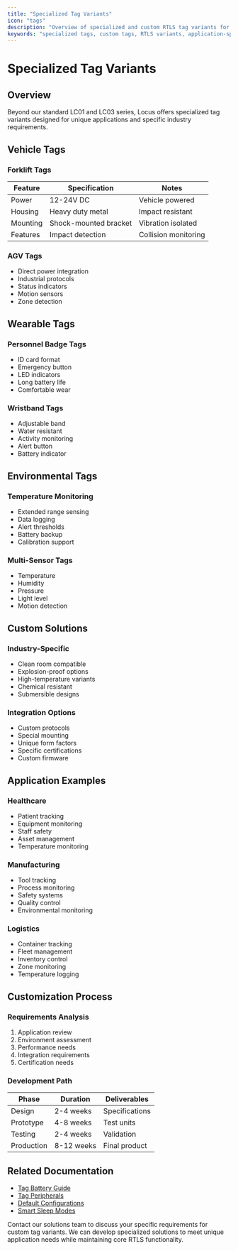 ```yaml
---
title: "Specialized Tag Variants"
icon: "tags"
description: "Overview of specialized and custom RTLS tag variants for unique applications"
keywords: "specialized tags, custom tags, RTLS variants, application-specific tags, industrial tags"
---
```


# Specialized Tag Variants

## Overview

Beyond our standard LC01 and LC03 series, Locus offers specialized tag variants designed for unique applications and specific industry requirements.

## Vehicle Tags

### Forklift Tags
| Feature | Specification | Notes |
|---------|--------------|--------|
| Power | 12-24V DC | Vehicle powered |
| Housing | Heavy duty metal | Impact resistant |
| Mounting | Shock-mounted bracket | Vibration isolated |
| Features | Impact detection | Collision monitoring |

### AGV Tags
- Direct power integration
- Industrial protocols
- Status indicators
- Motion sensors
- Zone detection

## Wearable Tags

### Personnel Badge Tags
- ID card format
- Emergency button
- LED indicators
- Long battery life
- Comfortable wear

### Wristband Tags
- Adjustable band
- Water resistant
- Activity monitoring
- Alert button
- Battery indicator

## Environmental Tags

### Temperature Monitoring
- Extended range sensing
- Data logging
- Alert thresholds
- Battery backup
- Calibration support

### Multi-Sensor Tags
- Temperature
- Humidity
- Pressure
- Light level
- Motion detection

## Custom Solutions

### Industry-Specific
- Clean room compatible
- Explosion-proof options
- High-temperature variants
- Chemical resistant
- Submersible designs

### Integration Options
- Custom protocols
- Special mounting
- Unique form factors
- Specific certifications
- Custom firmware

## Application Examples

### Healthcare
- Patient tracking
- Equipment monitoring
- Staff safety
- Asset management
- Temperature monitoring

### Manufacturing
- Tool tracking
- Process monitoring
- Safety systems
- Quality control
- Environmental monitoring

### Logistics
- Container tracking
- Fleet management
- Inventory control
- Zone monitoring
- Temperature logging

## Customization Process

### Requirements Analysis
1. Application review
2. Environment assessment
3. Performance needs
4. Integration requirements
5. Certification needs

### Development Path
| Phase | Duration | Deliverables |
|-------|----------|--------------|
| Design | 2-4 weeks | Specifications |
| Prototype | 4-8 weeks | Test units |
| Testing | 2-4 weeks | Validation |
| Production | 8-12 weeks | Final product |

## Related Documentation

- [Tag Battery Guide](../tagbattery)
- [Tag Peripherals](../tagperipherals)
- [Default Configurations](../defaultconfigurations)
- [Smart Sleep Modes](../smartsleepmodes)

<Callout type="info">
Contact our solutions team to discuss your specific requirements for custom tag variants. We can develop specialized solutions to meet unique application needs while maintaining core RTLS functionality.
</Callout>
